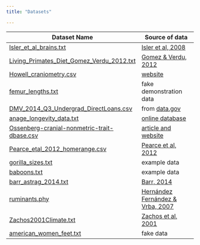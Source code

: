 ```yaml
---
title: "Datasets"

---
```



Dataset Name | Source of data
-----------  | ----------------
[Isler_et_al_brains.txt](datasets/Isler_et_al_brains.txt) | [Isler et al, 2008](http://dx.doi.org/10.1016/j.jhevol.2008.08.004)
[Living_Primates_Diet_Gomez_Verdu_2012.txt](datasets/Living_Primates_Diet_Gomez_Verdu_2012.txt) | [Gomez & Verdu, 2012](http://dx.doi.org/10.1093/sysbio/syr127)
[Howell_craniometry.csv](datasets/Howell_craniometry.csv) | [website](http://web.utk.edu/~auerbach/HOWL.htm)
[femur_lengths.txt](datasets/femur_lengths.txt) | fake demonstration data
[DMV_2014_Q3_Undergrad_DirectLoans.csv](datasets/DMV_2014_Q3_Undergrad_DirectLoans.csv) | from [data.gov](http://data.gov)
[anage_longevity_data.txt](datasets/anage_longevity_data.txt) | [online database](http://genomics.senescence.info/species/)
[Ossenberg-cranial-nonmetric-trait-dbase.csv](datasets/Ossenberg-cranial-nonmetric-trait-dbase.csv) | [article and website](http://dx.doi.org/10.1002/ajpa.22377)
[Pearce_etal_2012_homerange.csv](datasets/Pearce_etal_2012_homerange.csv) | [Pearce et al, 2012](http://dx.doi.org/10.1098/rspb.2012.2122)
[gorilla_sizes.txt](datasets/gorilla_sizes.txt) | example data
[baboons.txt](datasets/baboons.txt) | example data
[barr_astrag_2014.txt](datasets/barr_astrag_2014.txt) | [Barr, 2014](http://dx.doi.org/10.1002/jmor.20279)
[ruminants.phy](datasets/ruminants.phy) | [Hernández Fernández & Vrba, 2007](http://dx.doi.org/10.1017/S1464793104006670)
[Zachos2001Climate.txt](datasets/Zachos2001Climate.txt) | [Zachos et al, 2001](http://dx.doi.org/10.1126/science.1059412)
[american_women_feet.txt](datasets/american_women_feet.txt) | fake data

<!--
<ul>
`r 
#dynamically create links for database
paste0('<li><a href=', 
      list.files("datasets", recursive=TRUE, full=TRUE),
      '>',
      list.files("datasets", recursive=TRUE),
      '</li>',collapse="")

`

</ul>
-->
